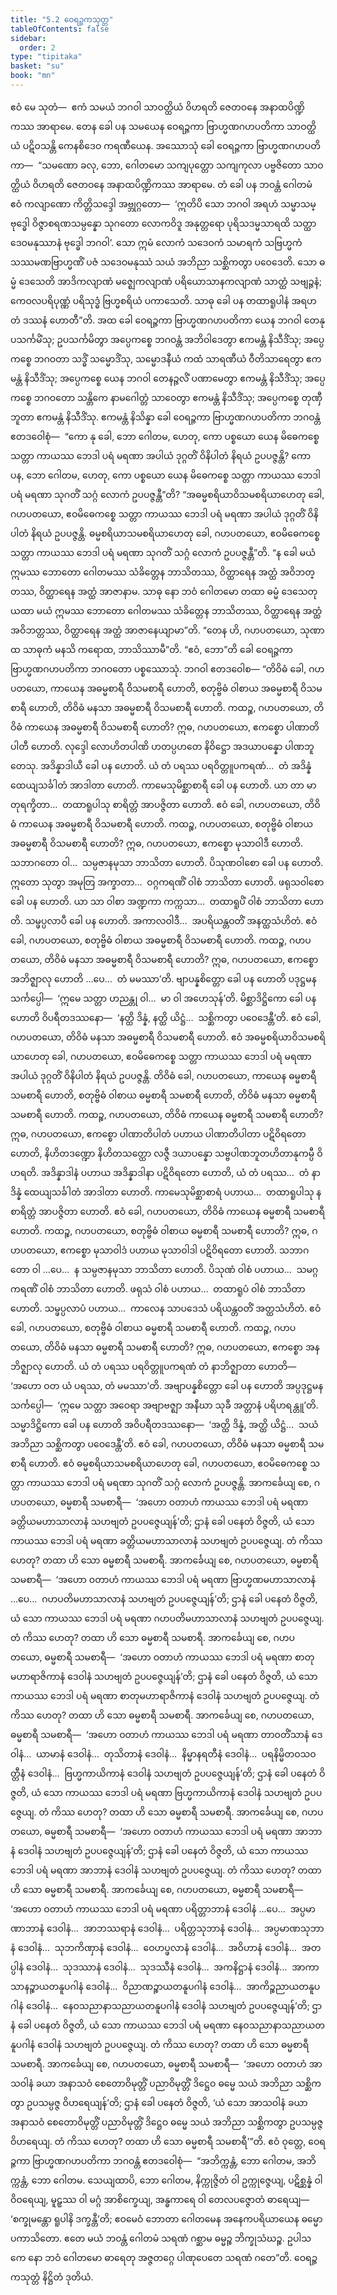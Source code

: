 ```yaml
---
title: "5.2 ဝေရဉ္ဇကသုတ္တ"
tableOfContents: false
sidebar:
  order: 2
type: "tipitaka"
basket: "su"
book: "mn"
---
```



<DynamicBreadcrumb />

<Division number="444" book="mn" e="ch" v="24">

<Paragraph number="1479" book="mn">
ဧဝံ မေ သုတံ—  ဧကံ သမယံ ဘဂဝါ သာဝတ္ထိယံ ဝိဟရတိ ဇေတဝနေ အနာထပိဏ္ဍိကဿ အာရာမေ. တေန ခေါ ပန သမယေန ဝေရဉ္ဇကာ ဗြာဟ္မဏဂဟပတိကာ သာဝတ္ထိယံ ပဋိဝသန္တိ ကေနစိဒေဝ ကရဏီယေန. အဿောသုံ ခေါ ဝေရဉ္ဇကာ ဗြာဟ္မဏဂဟပတိကာ—  “သမဏော ခလု, ဘော, ဂေါတမော သကျပုတ္တော သကျကုလာ ပဗ္ဗဇိတော သာဝတ္ထိယံ ဝိဟရတိ ဇေတဝနေ အနာထပိဏ္ဍိကဿ အာရာမေ. တံ ခေါ ပန ဘဝန္တံ ဂေါတမံ ဧဝံ ကလျာဏော ကိတ္တိသဒ္ဒေါ အဗ္ဘုဂ္ဂတော—  ‘ဣတိပိ သော ဘဂဝါ အရဟံ သမ္မာသမ္ဗုဒ္ဓေါ ဝိဇ္ဇာစရဏသမ္ပန္နော သုဂတော လောကဝိဒူ အနုတ္တရော ပုရိသဒမ္မသာရထိ သတ္ထာ ဒေဝမနုဿာနံ ဗုဒ္ဓေါ ဘဂဝါ’. သော ဣမံ လောကံ သဒေဝကံ သမာရကံ သဗြဟ္မကံ သဿမဏဗြာဟ္မဏိံ ပဇံ သဒေဝမနုဿံ သယံ အဘိညာ သစ္ဆိကတွာ ပဝေဒေတိ. သော ဓမ္မံ ဒေသေတိ အာဒိကလျာဏံ မဇ္ဈေကလျာဏံ ပရိယောသာနကလျာဏံ သာတ္ထံ သဗျဉ္ဇနံ; ကေဝလပရိပုဏ္ဏံ ပရိသုဒ္ဓံ ဗြဟ္မစရိယံ ပကာသေတိ. သာဓု ခေါ ပန တထာရူပါနံ အရဟတံ ဒဿနံ ဟောတီ”တိ.
</Paragraph>

<Paragraph number="1480" book="mn">
အထ ခေါ ဝေရဉ္ဇကာ ဗြာဟ္မဏဂဟပတိကာ ယေန ဘဂဝါ တေနုပသင်္ကမိံသု; ဥပသင်္ကမိတွာ အပ္ပေကစ္စေ ဘဂဝန္တံ အဘိဝါဒေတွာ ဧကမန္တံ နိသီဒိံသု; အပ္ပေကစ္စေ ဘဂဝတာ သဒ္ဓိံ သမ္မောဒိံသု, သမ္မောဒနီယံ ကထံ သာရဏီယံ ဝီတိသာရေတွာ ဧကမန္တံ နိသီဒိံသု; အပ္ပေကစ္စေ ယေန ဘဂဝါ တေနဉ္ဇလိံ ပဏာမေတွာ ဧကမန္တံ နိသီဒိံသု; အပ္ပေကစ္စေ ဘဂဝတော သန္တိကေ နာမဂေါတ္တံ သာဝေတွာ ဧကမန္တံ နိသီဒိံသု; အပ္ပေကစ္စေ တုဏှီဘူတာ ဧကမန္တံ နိသီဒိံသု. ဧကမန္တံ နိသိန္နာ ခေါ ဝေရဉ္ဇကာ ဗြာဟ္မဏဂဟပတိကာ ဘဂဝန္တံ ဧတဒဝေါစုံ—  “ကော နု ခေါ, ဘော ဂေါတမ, ဟေတု, ကော ပစ္စယော ယေန မိဓေကစ္စေ သတ္တာ ကာယဿ ဘေဒါ ပရံ မရဏာ အပါယံ ဒုဂ္ဂတိံ ဝိနိပါတံ နိရယံ ဥပပဇ္ဇန္တိ? ကော ပန, ဘော ဂေါတမ, ဟေတု, ကော ပစ္စယော ယေန မိဓေကစ္စေ သတ္တာ ကာယဿ ဘေဒါ ပရံ မရဏာ သုဂတိံ သဂ္ဂံ လောကံ ဥပပဇ္ဇန္တီ”တိ?
</Paragraph>

<Paragraph number="1481" book="mn">
“အဓမ္မစရိယာဝိသမစရိယာဟေတု ခေါ, ဂဟပတယော, ဧဝမိဓေကစ္စေ သတ္တာ ကာယဿ ဘေဒါ ပရံ မရဏာ အပါယံ ဒုဂ္ဂတိံ ဝိနိပါတံ နိရယံ ဥပပဇ္ဇန္တိ. ဓမ္မစရိယာသမစရိယာဟေတု ခေါ, ဂဟပတယော, ဧဝမိဓေကစ္စေ သတ္တာ ကာယဿ ဘေဒါ ပရံ မရဏာ သုဂတိံ သဂ္ဂံ လောကံ ဥပပဇ္ဇန္တီ”တိ.
</Paragraph>

<Paragraph number="1482" book="mn">
“န ခေါ မယံ ဣမဿ ဘောတော ဂေါတမဿ သံခိတ္တေန ဘာသိတဿ, ဝိတ္ထာရေန အတ္ထံ အဝိဘတ္တဿ, ဝိတ္ထာရေန အတ္ထံ အာဇာနာမ. သာဓု နော ဘဝံ ဂေါတမော တထာ ဓမ္မံ ဒေသေတု ယထာ မယံ ဣမဿ ဘောတော ဂေါတမဿ သံခိတ္တေန ဘာသိတဿ, ဝိတ္ထာရေန အတ္ထံ အဝိဘတ္တဿ, ဝိတ္ထာရေန အတ္ထံ အာဇာနေယျာမာ”တိ. “တေန ဟိ, ဂဟပတယော, သုဏာထ သာဓုကံ မနသိ ကရောထ, ဘာသိဿာမီ”တိ. “ဧဝံ, ဘော”တိ ခေါ ဝေရဉ္ဇကာ ဗြာဟ္မဏဂဟပတိကာ ဘဂဝတော ပစ္စဿောသုံ. ဘဂဝါ ဧတဒဝေါစ—
</Paragraph>

</Division>
<Division number="445" book="mn" e="ch" v="24">

<Paragraph number="1483" book="mn">
“တိဝိဓံ ခေါ, ဂဟပတယော, ကာယေန အဓမ္မစာရီ ဝိသမစာရီ ဟောတိ, စတုဗ္ဗိဓံ ဝါစာယ အဓမ္မစာရီ ဝိသမစာရီ ဟောတိ, တိဝိဓံ မနသာ အဓမ္မစာရီ ဝိသမစာရီ ဟောတိ.
</Paragraph>

<Paragraph number="1484" book="mn">
ကထဉ္စ, ဂဟပတယော, တိဝိဓံ ကာယေန အဓမ္မစာရီ ဝိသမစာရီ ဟောတိ? ဣဓ, ဂဟပတယော, ဧကစ္စော ပါဏာတိပါတီ ဟောတိ. လုဒ္ဒေါ လောဟိတပါဏိ ဟတပ္ပဟတေ နိဝိဋ္ဌော အဒယာပန္နော ပါဏဘူတေသု. အဒိန္နာဒါယီ ခေါ ပန ဟောတိ. ယံ တံ ပရဿ ပရဝိတ္တူပကရဏံ…  တံ အဒိန္နံ ထေယျသင်္ခါတံ အာဒါတာ ဟောတိ. ကာမေသုမိစ္ဆာစာရီ ခေါ ပန ဟောတိ. ယာ တာ မာတုရက္ခိတာ…  တထာရူပါသု စာရိတ္တံ အာပဇ္ဇိတာ ဟောတိ. ဧဝံ ခေါ, ဂဟပတယော, တိဝိဓံ ကာယေန အဓမ္မစာရီ ဝိသမစာရီ ဟောတိ.
</Paragraph>

<Paragraph number="1485" book="mn">
ကထဉ္စ, ဂဟပတယော, စတုဗ္ဗိဓံ ဝါစာယ အဓမ္မစာရီ ဝိသမစာရီ ဟောတိ? ဣဓ, ဂဟပတယော, ဧကစ္စော မုသာဝါဒီ ဟောတိ. သဘာဂတော ဝါ…  သမ္ပဇာနမုသာ ဘာသိတာ ဟောတိ. ပိသုဏဝါစော ခေါ ပန ဟောတိ. ဣတော သုတွာ အမုတြ အက္ခာတာ…  ဝဂ္ဂကရဏိံ ဝါစံ ဘာသိတာ ဟောတိ. ဖရုသဝါစော ခေါ ပန ဟောတိ. ယာ သာ ဝါစာ အဏ္ဍကာ ကက္ကသာ…  တထာရူပိံ ဝါစံ ဘာသိတာ ဟောတိ. သမ္ဖပ္ပလာပီ ခေါ ပန ဟောတိ. အကာလဝါဒီ…  အပရိယန္တဝတိံ အနတ္ထသံဟိတံ. ဧဝံ ခေါ, ဂဟပတယော, စတုဗ္ဗိဓံ ဝါစာယ အဓမ္မစာရီ ဝိသမစာရီ ဟောတိ.
</Paragraph>

<Paragraph number="1486" book="mn">
ကထဉ္စ, ဂဟပတယော, တိဝိဓံ မနသာ အဓမ္မစာရီ ဝိသမစာရီ ဟောတိ? ဣဓ, ဂဟပတယော, ဧကစ္စော အဘိဇ္ဈာလု ဟောတိ …ပေ…  တံ မမဿာ’တိ. ဗျာပန္နစိတ္တော ခေါ ပန ဟောတိ ပဒုဋ္ဌမနသင်္ကပ္ပေါ—  ‘ဣမေ သတ္တာ ဟညန္တု ဝါ…  မာ ဝါ အဟေသုန်’တိ. မိစ္ဆာဒိဋ္ဌိကော ခေါ ပန ဟောတိ ဝိပရီတဒဿနော—  ‘နတ္ထိ ဒိန္နံ, နတ္ထိ ယိဋ္ဌံ…  သစ္ဆိကတွာ ပဝေဒေန္တီ’တိ. ဧဝံ ခေါ, ဂဟပတယော, တိဝိဓံ မနသာ အဓမ္မစာရီ ဝိသမစာရီ ဟောတိ.
</Paragraph>

<Paragraph number="1487" book="mn">
ဧဝံ အဓမ္မစရိယာဝိသမစရိယာဟေတု ခေါ, ဂဟပတယော, ဧဝမိဓေကစ္စေ သတ္တာ ကာယဿ ဘေဒါ ပရံ မရဏာ အပါယံ ဒုဂ္ဂတိံ ဝိနိပါတံ နိရယံ ဥပပဇ္ဇန္တိ.
</Paragraph>

</Division>
<Division number="446" book="mn" e="ch" v="24">

<Paragraph number="1488" book="mn">
တိဝိဓံ ခေါ, ဂဟပတယော, ကာယေန ဓမ္မစာရီ သမစာရီ ဟောတိ, စတုဗ္ဗိဓံ ဝါစာယ ဓမ္မစာရီ သမစာရီ ဟောတိ, တိဝိဓံ မနသာ ဓမ္မစာရီ သမစာရီ ဟောတိ.
</Paragraph>

<Paragraph number="1489" book="mn">
ကထဉ္စ, ဂဟပတယော, တိဝိဓံ ကာယေန ဓမ္မစာရီ သမစာရီ ဟောတိ? ဣဓ, ဂဟပတယော, ဧကစ္စော ပါဏာတိပါတံ ပဟာယ ပါဏာတိပါတာ ပဋိဝိရတော ဟောတိ, နိဟိတဒဏ္ဍော နိဟိတသတ္ထော လဇ္ဇီ ဒယာပန္နော သဗ္ဗပါဏဘူတဟိတာနုကမ္ပီ ဝိဟရတိ. အဒိန္နာဒါနံ ပဟာယ အဒိန္နာဒါနာ ပဋိဝိရတော ဟောတိ, ယံ တံ ပရဿ…  တံ နာဒိန္နံ ထေယျသင်္ခါတံ အာဒါတာ ဟောတိ. ကာမေသုမိစ္ဆာစာရံ ပဟာယ…  တထာရူပါသု န စာရိတ္တံ အာပဇ္ဇိတာ ဟောတိ. ဧဝံ ခေါ, ဂဟပတယော, တိဝိဓံ ကာယေန ဓမ္မစာရီ သမစာရီ ဟောတိ.
</Paragraph>

<Paragraph number="1490" book="mn">
ကထဉ္စ, ဂဟပတယော, စတုဗ္ဗိဓံ ဝါစာယ ဓမ္မစာရီ သမစာရီ ဟောတိ? ဣဓ, ဂဟပတယော, ဧကစ္စော မုသာဝါဒံ ပဟာယ မုသာဝါဒါ ပဋိဝိရတော ဟောတိ. သဘာဂတော ဝါ …ပေ…  န သမ္ပဇာနမုသာ ဘာသိတာ ဟောတိ. ပိသုဏံ ဝါစံ ပဟာယ…  သမဂ္ဂကရဏိံ ဝါစံ ဘာသိတာ ဟောတိ. ဖရုသံ ဝါစံ ပဟာယ…  တထာရူပံ ဝါစံ ဘာသိတာ ဟောတိ. သမ္ဖပ္ပလာပံ ပဟာယ…  ကာလေန သာပဒေသံ ပရိယန္တဝတိံ အတ္ထသံဟိတံ. ဧဝံ ခေါ, ဂဟပတယော, စတုဗ္ဗိဓံ ဝါစာယ ဓမ္မစာရီ သမစာရီ ဟောတိ.
</Paragraph>

<Paragraph number="1491" book="mn">
ကထဉ္စ, ဂဟပတယော, တိဝိဓံ မနသာ ဓမ္မစာရီ သမစာရီ ဟောတိ? ဣဓ, ဂဟပတယော, ဧကစ္စော အနဘိဇ္ဈာလု ဟောတိ. ယံ တံ ပရဿ ပရဝိတ္တူပကရဏံ တံ နာဘိဇ္ဈာတာ ဟောတိ—  ‘အဟော ဝတ ယံ ပရဿ, တံ မမဿာ’တိ. အဗျာပန္နစိတ္တော ခေါ ပန ဟောတိ အပ္ပဒုဋ္ဌမနသင်္ကပ္ပေါ—  ‘ဣမေ သတ္တာ အဝေရာ အဗျာဗဇ္ဈာ အနီဃာ သုခီ အတ္တာနံ ပရိဟရန္တူ’တိ. သမ္မာဒိဋ္ဌိကော ခေါ ပန ဟောတိ အဝိပရီတဒဿနော—  ‘အတ္ထိ ဒိန္နံ, အတ္ထိ ယိဋ္ဌံ…  သယံ အဘိညာ သစ္ဆိကတွာ ပဝေဒေန္တီ’တိ. ဧဝံ ခေါ, ဂဟပတယော, တိဝိဓံ မနသာ ဓမ္မစာရီ သမစာရီ ဟောတိ.
</Paragraph>

<Paragraph number="1492" book="mn">
ဧဝံ ဓမ္မစရိယာသမစရိယာဟေတု ခေါ, ဂဟပတယော, ဧဝမိဓေကစ္စေ သတ္တာ ကာယဿ ဘေဒါ ပရံ မရဏာ သုဂတိံ သဂ္ဂံ လောကံ ဥပပဇ္ဇန္တိ.
</Paragraph>

</Division>
<Division number="447" book="mn" e="ch" v="24">

<Paragraph number="1493" book="mn">
အာကင်္ခေယျ စေ, ဂဟပတယော, ဓမ္မစာရီ သမစာရီ—  ‘အဟော ဝတာဟံ ကာယဿ ဘေဒါ ပရံ မရဏာ ခတ္တိယမဟာသာလာနံ သဟဗျတံ ဥပပဇ္ဇေယျန်’တိ; ဌာနံ ခေါ ပနေတံ ဝိဇ္ဇတိ, ယံ သော ကာယဿ ဘေဒါ ပရံ မရဏာ ခတ္တိယမဟာသာလာနံ သဟဗျတံ ဥပပဇ္ဇေယျ. တံ ကိဿ ဟေတု? တထာ ဟိ သော ဓမ္မစာရီ သမစာရီ.
</Paragraph>

<Paragraph number="1494" book="mn">
အာကင်္ခေယျ စေ, ဂဟပတယော, ဓမ္မစာရီ သမစာရီ—  ‘အဟော ဝတာဟံ ကာယဿ ဘေဒါ ပရံ မရဏာ ဗြာဟ္မဏမဟာသာလာနံ …ပေ…  ဂဟပတိမဟာသာလာနံ သဟဗျတံ ဥပပဇ္ဇေယျန်’တိ; ဌာနံ ခေါ ပနေတံ ဝိဇ္ဇတိ, ယံ သော ကာယဿ ဘေဒါ ပရံ မရဏာ ဂဟပတိမဟာသာလာနံ သဟဗျတံ ဥပပဇ္ဇေယျ. တံ ကိဿ ဟေတု? တထာ ဟိ သော ဓမ္မစာရီ သမစာရီ.
</Paragraph>

<Paragraph number="1495" book="mn">
အာကင်္ခေယျ စေ, ဂဟပတယော, ဓမ္မစာရီ သမစာရီ—  ‘အဟော ဝတာဟံ ကာယဿ ဘေဒါ ပရံ မရဏာ စာတုမဟာရာဇိကာနံ ဒေဝါနံ သဟဗျတံ ဥပပဇ္ဇေယျန်’တိ; ဌာနံ ခေါ ပနေတံ ဝိဇ္ဇတိ, ယံ သော ကာယဿ ဘေဒါ ပရံ မရဏာ စာတုမဟာရာဇိကာနံ ဒေဝါနံ သဟဗျတံ ဥပပဇ္ဇေယျ. တံ ကိဿ ဟေတု? တထာ ဟိ သော ဓမ္မစာရီ သမစာရီ.
</Paragraph>

<Paragraph number="1496" book="mn">
အာကင်္ခေယျ စေ, ဂဟပတယော, ဓမ္မစာရီ သမစာရီ—  ‘အဟော ဝတာဟံ ကာယဿ ဘေဒါ ပရံ မရဏာ တာဝတိံသာနံ ဒေဝါနံ…  ယာမာနံ ဒေဝါနံ…  တုသိတာနံ ဒေဝါနံ…  နိမ္မာနရတီနံ ဒေဝါနံ…  ပရနိမ္မိတဝသဝတ္တီနံ ဒေဝါနံ…  ဗြဟ္မကာယိကာနံ ဒေဝါနံ သဟဗျတံ ဥပပဇ္ဇေယျန်’တိ; ဌာနံ ခေါ ပနေတံ ဝိဇ္ဇတိ, ယံ သော ကာယဿ ဘေဒါ ပရံ မရဏာ ဗြဟ္မကာယိကာနံ ဒေဝါနံ သဟဗျတံ ဥပပဇ္ဇေယျ. တံ ကိဿ ဟေတု? တထာ ဟိ သော ဓမ္မစာရီ သမစာရီ.
</Paragraph>

<Paragraph number="1497" book="mn">
အာကင်္ခေယျ စေ, ဂဟပတယော, ဓမ္မစာရီ သမစာရီ—  ‘အဟော ဝတာဟံ ကာယဿ ဘေဒါ ပရံ မရဏာ အာဘာနံ ဒေဝါနံ သဟဗျတံ ဥပပဇ္ဇေယျန်’တိ; ဌာနံ ခေါ ပနေတံ ဝိဇ္ဇတိ, ယံ သော ကာယဿ ဘေဒါ ပရံ မရဏာ အာဘာနံ ဒေဝါနံ သဟဗျတံ ဥပပဇ္ဇေယျ. တံ ကိဿ ဟေတု? တထာ ဟိ သော ဓမ္မစာရီ သမစာရီ.
</Paragraph>

<Paragraph number="1498" book="mn">
အာကင်္ခေယျ စေ, ဂဟပတယော, ဓမ္မစာရီ သမစာရီ—  ‘အဟော ဝတာဟံ ကာယဿ ဘေဒါ ပရံ မရဏာ ပရိတ္တာဘာနံ ဒေဝါနံ …ပေ…  အပ္ပမာဏာဘာနံ ဒေဝါနံ…  အာဘဿရာနံ ဒေဝါနံ…  ပရိတ္တသုဘာနံ ဒေဝါနံ…  အပ္ပမာဏသုဘာနံ ဒေဝါနံ…  သုဘကိဏှာနံ ဒေဝါနံ…  ဝေဟပ္ဖလာနံ ဒေဝါနံ…  အဝိဟာနံ ဒေဝါနံ…  အတပ္ပါနံ ဒေဝါနံ…  သုဒဿာနံ ဒေဝါနံ…  သုဒဿီနံ ဒေဝါနံ…  အကနိဋ္ဌာနံ ဒေဝါနံ…  အာကာသာနဉ္စာယတနူပဂါနံ ဒေဝါနံ…  ဝိညာဏဉ္စာယတနူပဂါနံ ဒေဝါနံ…  အာကိဉ္စညာယတနူပဂါနံ ဒေဝါနံ…  နေဝသညာနာသညာယတနူပဂါနံ ဒေဝါနံ သဟဗျတံ ဥပပဇ္ဇေယျန်’တိ; ဌာနံ ခေါ ပနေတံ ဝိဇ္ဇတိ, ယံ သော ကာယဿ ဘေဒါ ပရံ မရဏာ နေဝသညာနာသညာယတနူပဂါနံ ဒေဝါနံ သဟဗျတံ ဥပပဇ္ဇေယျ. တံ ကိဿ ဟေတု? တထာ ဟိ သော ဓမ္မစာရီ သမစာရီ.
</Paragraph>

<Paragraph number="1499" book="mn">
အာကင်္ခေယျ စေ, ဂဟပတယော, ဓမ္မစာရီ သမစာရီ—  ‘အဟော ဝတာဟံ အာသဝါနံ ခယာ အနာသဝံ စေတောဝိမုတ္တိံ ပညာဝိမုတ္တိံ ဒိဋ္ဌေဝ ဓမ္မေ သယံ အဘိညာ သစ္ဆိကတွာ ဥပသမ္ပဇ္ဇ ဝိဟရေယျန်’တိ; ဌာနံ ခေါ ပနေတံ ဝိဇ္ဇတိ, ‘ယံ သော အာသဝါနံ ခယာ အနာသဝံ စေတောဝိမုတ္တိံ ပညာဝိမုတ္တိံ ဒိဋ္ဌေဝ ဓမ္မေ သယံ အဘိညာ သစ္ဆိကတွာ ဥပသမ္ပဇ္ဇ ဝိဟရေယျ. တံ ကိဿ ဟေတု? တထာ ဟိ သော ဓမ္မစာရီ သမစာရီ’”တိ.
</Paragraph>

</Division>
<Division number="448" book="mn" e="ch" v="24">

<Paragraph number="1500" book="mn">
ဧဝံ ဝုတ္တေ, ဝေရဉ္ဇကာ ဗြာဟ္မဏဂဟပတိကာ ဘဂဝန္တံ ဧတဒဝေါစုံ—  “အဘိက္ကန္တံ, ဘော ဂေါတမ, အဘိက္ကန္တံ, ဘော ဂေါတမ. သေယျထာပိ, ဘော ဂေါတမ, နိက္ကုဇ္ဇိတံ ဝါ ဥက္ကုဇ္ဇေယျ, ပဋိစ္ဆန္နံ ဝါ ဝိဝရေယျ, မူဠှဿ ဝါ မဂ္ဂံ အာစိက္ခေယျ, အန္ဓကာရေ ဝါ တေလပဇ္ဇောတံ ဓာရေယျ—  ‘စက္ခုမန္တော ရူပါနိ ဒက္ခန္တီ’တိ; ဧဝမေဝံ ဘောတာ ဂေါတမေန အနေကပရိယာယေန ဓမ္မော ပကာသိတော. ဧတေ မယံ ဘဝန္တံ ဂေါတမံ သရဏံ ဂစ္ဆာမ ဓမ္မဉ္စ ဘိက္ခုသံဃဉ္စ. ဥပါသကေ နော ဘဝံ ဂေါတမော ဓာရေတု အဇ္ဇတဂ္ဂေ ပါဏုပေတေ သရဏံ ဂတေ”တိ.

</Paragraph>
</Division>

<Paragraph number="1501" type="center" book="mn">
ဝေရဉ္ဇကသုတ္တံ နိဋ္ဌိတံ ဒုတိယံ.
</Paragraph>